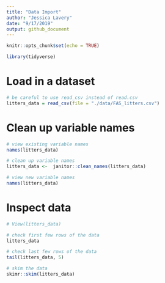 ```yaml
---
title: "Data Import"
author: "Jessica Lavery"
date: "9/17/2019"
output: github_document
---
```


```r
knitr::opts_chunk$set(echo = TRUE)

library(tidyverse)
```

# Load in a dataset
```r
# be careful to use read_csv instead of read.csv
litters_data = read_csv(file = "./data/FAS_litters.csv")
```

# Clean up variable names
```r
# view existing variable names
names(litters_data)

# clean up variable names
litters_data <-  janitor::clean_names(litters_data)

# view new variable names
names(litters_data)
```

# Inspect data
```r
# View(litters_data)

# check first few rows of the data
litters_data

# check last few rows of the data
tail(litters_data, 5)

# skim the data
skimr::skim(litters_data)
```



